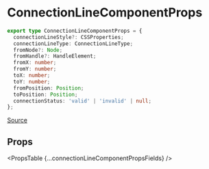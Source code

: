 
# ConnectionLineComponentProps

```ts
export type ConnectionLineComponentProps = {
  connectionLineStyle?: CSSProperties;
  connectionLineType: ConnectionLineType;
  fromNode?: Node;
  fromHandle?: HandleElement;
  fromX: number;
  fromY: number;
  toX: number;
  toY: number;
  fromPosition: Position;
  toPosition: Position;
  connectionStatus: 'valid' | 'invalid' | null;
};
```

[Source](https://github.com/wbkd/react-flow/blob/40115eea1b90e2c0c8dd280a02652ab107f21d59/packages/core/src/types/edges.ts#L152C1-L164C3)

## Props

<PropsTable {...connectionLineComponentPropsFields} />
